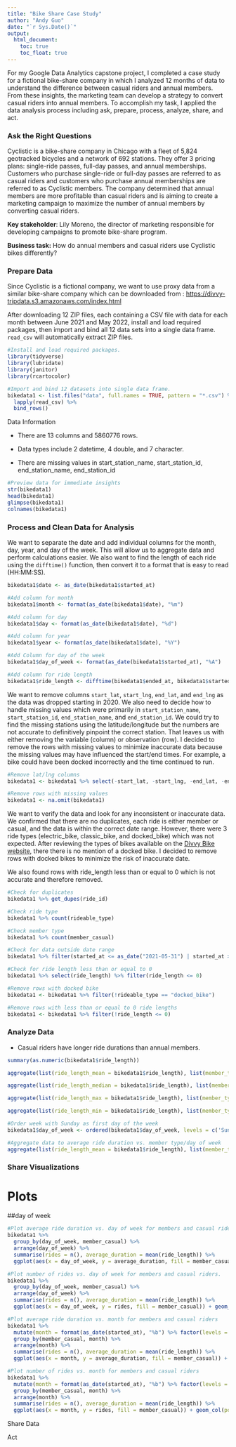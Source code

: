 ---
title: "Bike Share Case Study"
author: "Andy Guo"
date: "`r Sys.Date()`"
output:
  html_document:
    toc: true
    toc_float: true
---

For my Google Data Analytics capstone project, I completed a case study for a fictional bike-share company in which I analyzed 12 months of data to understand the difference between casual riders and annual members. From these insights, the marketing team can develop a strategy to convert casual riders into annual members. To accomplish my task, I applied the data analysis process including ask, prepare, process, analyze, share, and act.

### Ask the Right Questions

Cyclistic is a bike-share company in Chicago with a fleet of 5,824 geotracked bicycles and a network of 692 stations. They offer 3 pricing plans: single-ride passes, full-day passes, and annual memberships. Customers who purchase single-ride or full-day passes are referred to as casual riders and customers who purchase annual memberships are referred to as Cyclistic members. The company determined that annual members are more profitable than casual riders and is aiming to create a marketing campaign to maximize the number of annual members by converting casual riders.

**Key stakeholder**: Lily Moreno, the director of marketing responsible for developing campaigns to promote bike-share program.

**Business task:** How do annual members and casual riders use Cyclistic bikes differently?

### Prepare Data

Since Cyclistic is a fictional company, we want to use proxy data from a similar bike-share company which can be downloaded from : <https://divvy-tripdata.s3.amazonaws.com/index.html>

After downloading 12 ZIP files, each containing a CSV file with data for each month between June 2021 and May 2022, install and load required packages, then import and bind all 12 data sets into a single data frame. `read_csv` will automatically extract ZIP files.

```{r load_packages, message=FALSE}
#Install and load required packages.
library(tidyverse) 
library(lubridate) 
library(janitor)
library(rcartocolor)
```

```{r import_and_bind, message=FALSE}
#Import and bind 12 datasets into single data frame. 
bikedata1 <- list.files("data", full.names = TRUE, pattern = "*.csv") %>% 
  lapply(read_csv) %>% 
  bind_rows()
```

Data Information

-   There are 13 columns and 5860776 rows.

-   Data types include 2 datetime, 4 double, and 7 character.

-   There are missing values in start_station_name, start_station_id, end_station_name, end_station_id

```{r preview_data}
#Preview data for immediate insights
str(bikedata1)
head(bikedata1)
glimpse(bikedata1)
colnames(bikedata1)
```

### Process and Clean Data for Analysis

We want to separate the date and add individual columns for the month, day, year, and day of the week. This will allow us to aggregate data and perform calculations easier. We also want to find the length of each ride using the `difftime()` function, then convert it to a format that is easy to read (HH:MM:SS).

```{r add_date_columns}
bikedata1$date <- as_date(bikedata1$started_at)

#Add column for month
bikedata1$month <- format(as_date(bikedata1$date), "%m")

#Add column for day
bikedata1$day <- format(as_date(bikedata1$date), "%d")

#Add column for year
bikedata1$year <- format(as_date(bikedata1$date), "%Y")

#Add Column for day of the week
bikedata1$day_of_week <- format(as_date(bikedata1$started_at), "%A")
```

```{r add_ride_length}
#Add column for ride length
bikedata1$ride_length <- difftime(bikedata1$ended_at, bikedata1$started_at) %>% as.numeric()
```

We want to remove columns `start_lat`, `start_lng`, `end_lat`, and `end_lng` as the data was dropped starting in 2020. We also need to decide how to handle missing values which were primarily in `start_station_name`, `start_station_id`, `end_station_name`, and `end_station_id`. We could try to find the missing stations using the latitude/longitude but the numbers are not accurate to definitively pinpoint the correct station. That leaves us with either removing the variable (column) or observation (row). I decided to remove the rows with missing values to minimize inaccurate data because the missing values may have influenced the start/end times. For example, a bike could have been docked incorrectly and the time continued to run.

```{r remove_irrelevant_data}
#Remove lat/lng columns
bikedata1 <- bikedata1 %>% select(-start_lat, -start_lng, -end_lat, -end_lng)

#Remove rows with missing values
bikedata1 <- na.omit(bikedata1)
```

We want to verify the data and look for any inconsistent or inaccurate data. We confirmed that there are no duplicates, each ride is either member or casual, and the data is within the correct date range. However, there were 3 ride types (electric_bike, classic_bike, and docked_bike) which was not expected. After reviewing the types of bikes available on the [Divvy Bike website](https://divvybikes.com/how-it-works/meet-the-bikes), there there is no mention of a docked bike. I decided to remove rows with docked bikes to minimize the risk of inaccurate date.

We also found rows with ride_length less than or equal to 0 which is not accurate and therefore removed.

```{r verify_data, eval=FALSE}
#Check for duplicates
bikedata1 %>% get_dupes(ride_id)

#Check ride type
bikedata1 %>% count(rideable_type)

#Check member type
bikedata1 %>% count(member_casual)

#Check for data outside date range
bikedata1 %>% filter(started_at <= as_date("2021-05-31") | started_at >= as_date("2022-06-01"))

#Check for ride length less than or equal to 0
bikedata1 %>% select(ride_length) %>% filter(ride_length <= 0)
```

```{r remove_dirty_data}
#Remove rows with docked bike
bikedata1 <- bikedata1 %>% filter(!rideable_type == "docked_bike")

#Remove rows with less than or equal to 0 ride lengths
bikedata1 <- bikedata1 %>% filter(!ride_length <= 0)
```

### Analyze Data

-   Casual riders have longer ride durations than annual members.

```{r summary_ride_length}
summary(as.numeric(bikedata1$ride_length))
```

```{r aggregate_data, eval=FALSE}
aggregate(list(ride_length_mean = bikedata1$ride_length), list(member_type = bikedata1$member_casual), mean)

aggregate(list(ride_length_median = bikedata1$ride_length), list(member_type = bikedata1$member_casual), median)

aggregate(list(ride_length_max = bikedata1$ride_length), list(member_type = bikedata1$member_casual), max)

aggregate(list(ride_length_min = bikedata1$ride_length), list(member_type = bikedata1$member_casual), min)
```

```{r aggregate_order_data}
#Order week with Sunday as first day of the week 
bikedata1$day_of_week <- ordered(bikedata1$day_of_week, levels = c('Sunday', 'Monday', 'Tuesday', 'Wednesday', 'Thursday', 'Friday', 'Saturday'))

#Aggregate data to average ride duration vs. member type/day of week
aggregate(list(ride_length_mean = bikedata1$ride_length), list(member_type = bikedata1$member_casual, day_of_week = bikedata1$day_of_week), mean)

```

### Share Visualizations

# Plots {.tabset .tabset-pills}

##day of week

```{r plot_day_of_week}
#Plot average ride duration vs. day of week for members and casual riders.
bikedata1 %>% 
  group_by(day_of_week, member_casual) %>% 
  arrange(day_of_week) %>% 
  summarise(rides = n(), average_duration = mean(ride_length)) %>% 
  ggplot(aes(x = day_of_week, y = average_duration, fill = member_casual)) + geom_col(position = "dodge") + scale_fill_carto_d(palette = "Vivid") + labs(x = "Day of Week", y = "Average Ride Duration (Seconds)", title = "Average Ride Duration vs. Day of Week for Members and Casual Riders") + theme(plot.title = element_text(hjust = 0.5), legend.title = element_blank())

#Plot number of rides vs. day of week for members and casual riders.
bikedata1 %>% 
  group_by(day_of_week, member_casual) %>% 
  arrange(day_of_week) %>% 
  summarise(rides = n(), average_duration = mean(ride_length)) %>% 
  ggplot(aes(x = day_of_week, y = rides, fill = member_casual)) + geom_col(position = "dodge") + scale_fill_carto_d(palette = "Vivid") + labs(x = "Day of Week", y = "Number of Rides", title = "Number of Rides vs. Day of Week for Members and Casual Riders") + theme(plot.title = element_text(hjust = 0.5), legend.title = element_blank())

```

```{r plot_month}
#Plot average ride duration vs. month for members and casual riders
bikedata1 %>% 
  mutate(month = format(as_date(started_at), "%b") %>% factor(levels = month.abb)) %>% 
  group_by(member_casual, month) %>% 
  arrange(month) %>% 
  summarise(rides = n(), average_duration = mean(ride_length)) %>% 
  ggplot(aes(x = month, y = average_duration, fill = member_casual)) + geom_col(position = "dodge") + scale_fill_carto_d(palette = "Vivid") + labs(x = "Month", y = "Average Ride Duration (Seconds)", title = "Average Ride Duration vs. Month for Members and Casual Riders") + theme(plot.title = element_text(hjust = 0.5), legend.title = element_blank())

#Plot number of rides vs. month for members and casual riders
bikedata1 %>% 
  mutate(month = format(as_date(started_at), "%b") %>% factor(levels = month.abb)) %>% 
  group_by(member_casual, month) %>% 
  arrange(month) %>% 
  summarise(rides = n(), average_duration = mean(ride_length)) %>% 
  ggplot(aes(x = month, y = rides, fill = member_casual)) + geom_col(position = "dodge") + scale_fill_carto_d(palette = "Vivid") + labs(x = "Month", y = "Number of Rides", title = "Number of Rides vs. Month for Members and Casual Riders") + theme(plot.title = element_text(hjust = 0.5), legend.title = element_blank())
```

Share Data

Act
